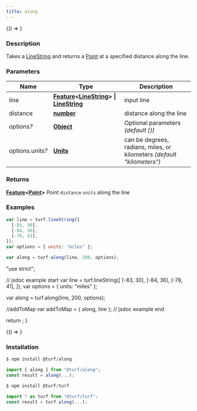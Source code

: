 ```yaml
---
title: along
---
```



<!-- Expose turf as global var for experimenting in the browser console -->

<BrowserOnly>{() => <WindowTurfGlobal turf={turf} />}</BrowserOnly>

### Description

Takes a [LineString](https://tools.ietf.org/html/rfc7946#section-3.1.4) and returns a [Point](https://tools.ietf.org/html/rfc7946#section-3.1.2) at a specified distance along the line.

### Parameters

| Name                  | Type                                                                                                                                                                                                 | Description                                                            |
| --------------------- | ---------------------------------------------------------------------------------------------------------------------------------------------------------------------------------------------------- | ---------------------------------------------------------------------- |
| line                  | **[Feature](https://tools.ietf.org/html/rfc7946#section-3.2)\<[LineString](https://tools.ietf.org/html/rfc7946#section-3.1.4)\> \| [LineString](https://tools.ietf.org/html/rfc7946#section-3.1.4)** | input line                                                             |
| distance              | **[number](https://developer.mozilla.org/docs/Web/JavaScript/Reference/Global_Objects/Number)**                                                                                                      | distance along the line                                                |
| options<i>?</i>       | **[Object](https://developer.mozilla.org/docs/Web/JavaScript/Reference/Global_Objects/Object)**                                                                                                      | Optional parameters _(default \{\})_                                   |
| options.units<i>?</i> | **[Units](docs/api/types/Units.mdx)**                                                                                                                                                                | can be degrees, radians, miles, or kilometers _(default "kilometers")_ |

### Returns

**[Feature](https://tools.ietf.org/html/rfc7946#section-3.2)\<[Point](https://tools.ietf.org/html/rfc7946#section-3.1.2)\>** Point `distance` `units` along the line

### Examples

```javascript
var line = turf.lineString([
  [-83, 30],
  [-84, 36],
  [-78, 41],
]);
var options = { units: "miles" };

var along = turf.along(line, 200, options);
```

  "use strict";

  // jsdoc example start
  var line = turf.lineString([
    [-83, 30],
    [-84, 36],
    [-78, 41],
  ]);
  var options = { units: "miles" };

  var along = turf.along(line, 200, options);

  //addToMap
  var addToMap = { along, line };
  // jsdoc example end

  return <ExampleMap addToMap={addToMap} />;
}

<BrowserOnly>{() => <Map0 />}</BrowserOnly>

### Installation

```javascript
$ npm install @turf/along

import { along } from "@turf/along";
const result = along(...);
```

```javascript
$ npm install @turf/turf

import * as turf from "@turf/turf";
const result = turf.along(...);
```
